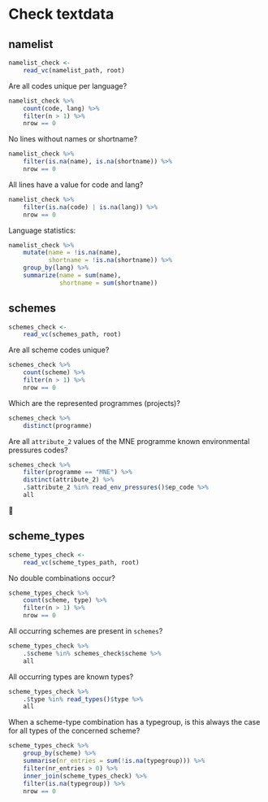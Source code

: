# Check textdata

## namelist

```r
namelist_check <- 
    read_vc(namelist_path, root)
```

Are all codes unique per language?

```r
namelist_check %>% 
    count(code, lang) %>% 
    filter(n > 1) %>% 
    nrow == 0
```

No lines without names or shortname?

```r
namelist_check %>% 
    filter(is.na(name), is.na(shortname)) %>% 
    nrow == 0
```

All lines have a value for code and lang?

```r
namelist_check %>% 
    filter(is.na(code) | is.na(lang)) %>% 
    nrow == 0
```


Language statistics:

```r
namelist_check %>% 
    mutate(name = !is.na(name),
           shortname = !is.na(shortname)) %>% 
    group_by(lang) %>% 
    summarize(name = sum(name),
              shortname = sum(shortname))
```


## schemes

```r
schemes_check <- 
    read_vc(schemes_path, root)
```


Are all scheme codes unique?

```r
schemes_check %>% 
    count(scheme) %>% 
    filter(n > 1) %>% 
    nrow == 0
```

Which are the represented programmes (projects)?

```r
schemes_check %>% 
    distinct(programme)
```

Are all `attribute_2` values of the MNE programme known environmental pressures codes?

```r
schemes_check %>% 
    filter(programme == "MNE") %>% 
    distinct(attribute_2) %>% 
    .$attribute_2 %in% read_env_pressures()$ep_code %>% 
    all
```


## scheme_types

```r
scheme_types_check <- 
    read_vc(scheme_types_path, root)
```


No double combinations occur?

```r
scheme_types_check %>% 
    count(scheme, type) %>% 
    filter(n > 1) %>% 
    nrow == 0
```

All occurring schemes are present in `schemes`?

```r
scheme_types_check %>% 
    .$scheme %in% schemes_check$scheme %>% 
    all
```

All occurring types are known types?

```r
scheme_types_check %>% 
    .$type %in% read_types()$type %>% 
    all
```

When a scheme-type combination has a typegroup, is this always the case for all types of the concerned scheme?

```r
scheme_types_check %>% 
    group_by(scheme) %>% 
    summarise(nr_entries = sum(!is.na(typegroup))) %>% 
    filter(nr_entries > 0) %>% 
    inner_join(scheme_types_check) %>% 
    filter(is.na(typegroup)) %>% 
    nrow == 0
```



